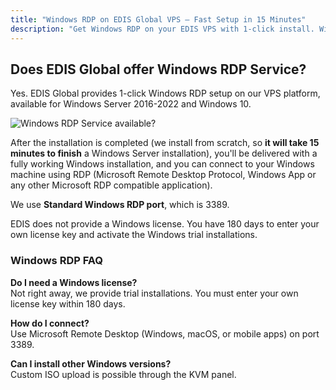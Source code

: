 ```yaml
---
title: "Windows RDP on EDIS Global VPS – Fast Setup in 15 Minutes"
description: "Get Windows RDP on your EDIS VPS with 1-click install. Windows Server 2016, 2019, 2022, and Windows 10. Trial license included, port 3389."
---
```



## Does EDIS Global offer Windows RDP Service?

Yes. EDIS Global provides 1-click Windows RDP setup on our VPS platform, available for Windows Server 2016-2022 and Windows 10.

![Windows RDP Service available?](/assets/windows-rdp-app-on-mac.png)

After the installation is completed (we install from scratch, so **it will take 15 minutes to finish** a Windows Server installation), you'll be delivered with a fully working Windows installation, and you can connect to your Windows machine using RDP (Microsoft Remote Desktop Protocol, Windows App or any other Microsoft RDP compatible application).

We use **Standard Windows RDP port**, which is 3389.

<Note>
  EDIS does not provide a Windows license. You have 180 days to enter your own license key and activate the Windows trial installations.
</Note>

<CtaButton label="BUY Windows RDP" link="https://www.edisglobal.com" openInNewTab={true} />

### Windows RDP FAQ

**Do I need a Windows license?**\
Not right away, we provide trial installations. You must enter your own license key within 180 days.

**How do I connect?**\
Use Microsoft Remote Desktop (Windows, macOS, or mobile apps) on port 3389.

**Can I install other Windows versions?**\
Custom ISO upload is possible through the KVM panel.